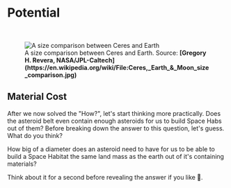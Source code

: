
# Potential

<br/>
<figure>
<Image src={require(".//../../../resources/images/ceres.png")} alt="A size comparison between Ceres and Earth" />
<figcaption>A size comparison between Ceres and Earth. Source: <strong>[Gregory H. Revera, NASA/JPL-Caltech](https://en.wikipedia.org/wiki/File:Ceres,_Earth_&_Moon_size_comparison.jpg)</strong></figcaption>
</figure>

## Material Cost

After we now solved the "How?", let's start thinking more practically. Does the asteroid belt even contain enough asteroids for us to build Space Habs out of them? Before breaking down the answer to this question, let's guess. What do you think? 

How big of a diameter does an asteroid need to have for us to be able to build a Space Habitat the same land mass as the earth out of it's containing materials?

Think about it for a second before revealing the answer if you like 🤔.

<Spoiler headline="128 kilometers in diameter!" content="Let's check out how much mass we actually have in asteroids to be able to determine how many of these earth-sized Habitats we would be able to build!" />